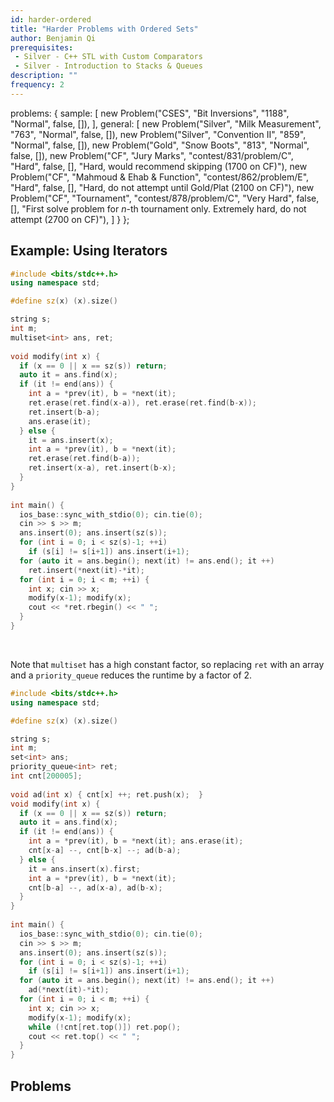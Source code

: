 ```yaml
---
id: harder-ordered
title: "Harder Problems with Ordered Sets"
author: Benjamin Qi
prerequisites: 
 - Silver - C++ STL with Custom Comparators
 - Silver - Introduction to Stacks & Queues
description: ""
frequency: 2
---
```



  problems: {
    sample: [
      new Problem("CSES", "Bit Inversions", "1188", "Normal", false, []),
    ],
    general: [
      new Problem("Silver", "Milk Measurement", "763", "Normal", false, []),
      new Problem("Silver", "Convention II", "859", "Normal", false, []),
      new Problem("Gold", "Snow Boots", "813", "Normal", false, []),
      new Problem("CF", "Jury Marks", "contest/831/problem/C", "Hard", false, [], "Hard, would recommend skipping (1700 on CF)"),
      new Problem("CF", "Mahmoud & Ehab & Function", "contest/862/problem/E", "Hard", false, [], "Hard, do not attempt until Gold/Plat (2100 on CF)"),
      new Problem("CF", "Tournament", "contest/878/problem/C", "Very Hard", false, [], "First solve problem for $n$-th tournament only. Extremely hard, do not attempt (2700 on CF)"),
    ]
  }
};


## Example: Using Iterators

<problems-list problems={metadata.problems.sample} />

<spoiler title="Solution">

```cpp
#include <bits/stdc++.h>
using namespace std;

#define sz(x) (x).size()

string s;
int m;
multiset<int> ans, ret;
 
void modify(int x) {
  if (x == 0 || x == sz(s)) return;
  auto it = ans.find(x);
  if (it != end(ans)) {
    int a = *prev(it), b = *next(it);
    ret.erase(ret.find(x-a)), ret.erase(ret.find(b-x));
    ret.insert(b-a);
    ans.erase(it);
  } else {
    it = ans.insert(x);
    int a = *prev(it), b = *next(it);
    ret.erase(ret.find(b-a));
    ret.insert(x-a), ret.insert(b-x);
  }
}
 
int main() {
  ios_base::sync_with_stdio(0); cin.tie(0);
  cin >> s >> m;
  ans.insert(0); ans.insert(sz(s));
  for (int i = 0; i < sz(s)-1; ++i) 
    if (s[i] != s[i+1]) ans.insert(i+1);
  for (auto it = ans.begin(); next(it) != ans.end(); it ++)
    ret.insert(*next(it)-*it);
  for (int i = 0; i < m; ++i) {
    int x; cin >> x;
    modify(x-1); modify(x);
    cout << *ret.rbegin() << " ";
  }
}
```

<br />

Note that `multiset` has a high constant factor, so replacing `ret` with an array and a `priority_queue` reduces the runtime by a factor of 2.

```cpp
#include <bits/stdc++.h>
using namespace std;

#define sz(x) (x).size()

string s;
int m;
set<int> ans;
priority_queue<int> ret;
int cnt[200005];
 
void ad(int x) { cnt[x] ++; ret.push(x);  }
void modify(int x) {
  if (x == 0 || x == sz(s)) return;
  auto it = ans.find(x);
  if (it != end(ans)) {
    int a = *prev(it), b = *next(it); ans.erase(it);
    cnt[x-a] --, cnt[b-x] --; ad(b-a);
  } else {
    it = ans.insert(x).first;
    int a = *prev(it), b = *next(it);
    cnt[b-a] --, ad(x-a), ad(b-x);
  }
}
 
int main() {
  ios_base::sync_with_stdio(0); cin.tie(0);
  cin >> s >> m;
  ans.insert(0); ans.insert(sz(s));
  for (int i = 0; i < sz(s)-1; ++i) 
    if (s[i] != s[i+1]) ans.insert(i+1);
  for (auto it = ans.begin(); next(it) != ans.end(); it ++) 
    ad(*next(it)-*it);
  for (int i = 0; i < m; ++i) {
    int x; cin >> x;
    modify(x-1); modify(x);
    while (!cnt[ret.top()]) ret.pop();
    cout << ret.top() << " ";
  }
}
```

</spoiler>

## Problems

<problems-list problems={metadata.problems.general} />
